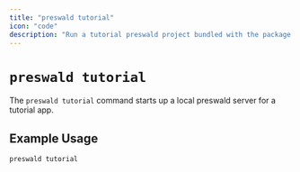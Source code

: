 ```yaml
---
title: "preswald tutorial"
icon: "code"
description: "Run a tutorial preswald project bundled with the package."
---
```


# `preswald tutorial`

The `preswald tutorial` command starts up a local preswald server for a tutorial app.

## Example Usage

```bash
preswald tutorial
```
